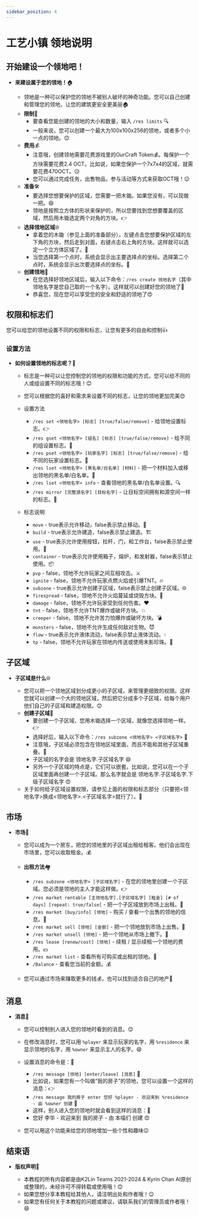 ```yaml
---
sidebar_position: 4
---
```


# 工艺小镇 领地说明

## 开始建设一个领地吧！

- **来建设属于您的领地！**🏠

    - 领地是一种可以保护您的领地不被别人破坏的神奇功能。您可以自己创建和管理您的领地，让您的建筑更安全更美丽🏠
    - **限制**🚫
        - 要查看您能创建的领地的大小和数量，输入 `/res limits` 🔍
        - 一般来说，您可以创建一个最大为100x100x256的领地，或者多个小一点的领地。😊
    - **费用**💰
        - 注意哦，创建领地需要花费游戏里的OurCraft Token💰。每保护一个方块需要花费2.4 OCT。比如说，如果您保护一个7x7x4的区域，就需要花费470OCT。😥
        - 您可以通过完成任务，出售物品，参与活动等方式来获取OCT哦！😉
    - **准备**🛠
        - 要选择您想要保护的区域，您需要一把木锄。如果您没有，可以现做一把。😄
        - 领地是按照立方体的形状来保护的，所以您要找到您想要覆盖的区域，然后用木锄选定两个对角的方块。👉
    - **选择领地区域**🌐
        - 拿着您的木锄（参见上面的准备部分），左键点击您想要保护区域的左下角的方块，然后走到对面，右键点击右上角的方块。这样就可以选定一个立方体区域了。👏
        - 当您选择第一个点时，系统会显示出主要选择点的坐标。选择第二个点时，系统会显示出次要选择点的坐标。👀
    - **创建领地**🎉
        - 在您选择好领地区域后，输入以下命令：`/res create 领地名字`（其中领地名字是您自己取的一个名字）。这样就可以创建好您的领地了🎉
        - 恭喜您，现在您可以享受您的安全和舒适的领地了😍

## 权限和标志们

您可以给您的领地设置不同的权限和标志，让您有更多的自由和控制👍

### 设置方法

- **如何设置领地的标志呢？**🚩

    - 标志是一种可以让您控制您的领地的权限和功能的方式，您可以给不同的人或组设置不同的标志哦！😊

    - 您可以根据您的喜好和需求来设置不同的标志，让您的领地更加完美😍

    - 设置方法
        - `/res set <领地名字> [标志] [true/false/remove]` - 给领地设置标志。👉
        - `/res gset <领地名字> [组名] [标志] [true/false/remove]` - 给不同的组设置标志。👥
        - `/res pset <领地名字> [玩家名字] [标志] [true/false/remove]` - 给不同的玩家设置标志。👤
        - `/res lset <领地名字> [黑名单/白名单] [材料]` - 把一个材料加入或移出领地的黑名单/白名单。🔳
        - `/res lset <领地名字> info` - 查看领地的黑名单/白名单设置。🔍
        - `/res mirror [完整源名字] [目标名字]` - 让目标空间拥有和源空间一样的标志。🔁

    - 标志说明
        - `move` - true表示允许移动，false表示禁止移动。🚶
        - `build` - true表示允许建造，false表示禁止建造。🏗
        - `use` - true表示允许使用按钮，拉杆，门，和工作台，false表示禁止使用。🔘
        - `container` - true表示允许使用箱子，熔炉，和发射器，false表示禁止使用。📦
        - `pvp` - false，领地不允许玩家之间互相攻击。⚔️
        - `ignite` - false，领地不允许玩家点燃火焰或引爆TNT。🔥
        - `subzone` - true表示允许创建子区域，false表示禁止创建子区域。🌐
        - `firespread` - false，领地不允许火焰蔓延或烧毁方块。🚫
        - `damage` - false，领地不允许玩家受到任何伤害。❤️
        - `tnt` - false，领地不允许TNT爆炸或破坏方块。💥
        - `creeper` - false，领地不允许苦力怕爆炸或破坏方块。💣
        - `monsters` - false，领地不允许生成任何敌对生物。😈
        - `flow` - true表示允许液体流动，false表示禁止液体流动。💧
        - `tp` - false，领地不允许玩家在领地内传送或使用末影珍珠。🚫

## 子区域

- **子区域是什么**🌐

    - 您可以把一个领地区域划分成更小的子区域，来管理更细致的权限。这样您就可以创建一个大的领地区域，然后把它分成多个子区域，给每个用户他们自己的子区域和建造权限。😊
    - **创建子区域**🎉
        - 要创建一个子区域，您用木锄选择一个区域，就像您选择领地一样。👉
        - 选择好后，输入以下命令：`/res subzone <领地名字> <子区域名字>` 📝
        - 注意哦，子区域必须包含在领地区域里面，而且不能和其他子区域重叠。🚫
        - 子区域的名字会是 领地名字.子区域名字 😄
        - 另外一个子区域的特点是，它们可以嵌套。比如说，您可以在一个子区域里面再创建一个子区域。那么名字就会是 领地名字.子区域名字.下级子区域名字 😍
    - 关于如何给子区域设置权限，请参见上面的权限和标志部分（只要把<领地名字>换成<领地名字>.<子区域名字>就行了）。🚩

## 市场

- **市场**🛒

    - 您可以成为一个房东，把您的领地里的子区域出租给租客。他们会出现在市场里，您可以收取租金。💰
    - **出租方法**🏘
        - `/res subzone <领地名字> [子区域名字]` - 在您的领地里创建一个子区域。您必须是领地的主人才能这样做。👉
        - `/res market rentable [主领地名字].[子区域名字] [租金] [# of days] [repeat: true/false]` - 把一个子区域放到市场上出租。👏
        - `/res market [buy/info] [领地]` - 购买 / 查看一个出售的领地的信息。👀
        - `/res market sell [领地] [金额]` - 把一个领地放到市场上出售。💸
        - `/res market unsell [领地]` - 把一个领地从市场上撤下。🚫
        - `/res lease [renew/cost] [领地]` - 续租 / 显示续租一个领地的费用。💵
        - `/res market list` - 查看所有可购买或出租的领地。📜
        - `/Balance` - 查看您当前的金额。💰

    - 您可以通过市场来赚取更多的钱💰，也可以找到适合自己的地产🏡

## 消息

- **消息**📩

    - 您可以控制别人进入您的领地时看到的消息。😊
    - 在修改消息时，您可以用 `%player` 来显示玩家的名字，用 `%residence` 来显示领地的名字，用 `%owner` 来显示主人的名字。😄
    - 设置消息的命令是：📝
        - `/res message [领地] [enter/leave] [消息]` 📝
        - 比如说，如果您有一个叫做“我的房子”的领地，您可以设置一个这样的消息：👉
        - `/res message 我的房子 enter 您好 %player - 欢迎来到 %residence - 由 %owner 创建` 👏
        - 这样，别人进入您的领地时就会看到这样的消息：👀
        - 您好 李华 - 欢迎来到 我的房子 - 由 本喵们 创建 😍

    - 您可以用这个功能来给您的领地增加一些个性和趣味😉

## 结束语

- **版权声明**📝

    - 本教程的所有内容都是由K2Lin Teams 2021-2024 & Kyrin Chan AI原创或整理的，未经许可不得转载或使用哦！😊
    - 如果您想分享本教程给其他人，请注明出处和作者哦！😉
    - 如果您有任何关于本教程的问题或建议，请联系我们的管理员或作者哦！😄